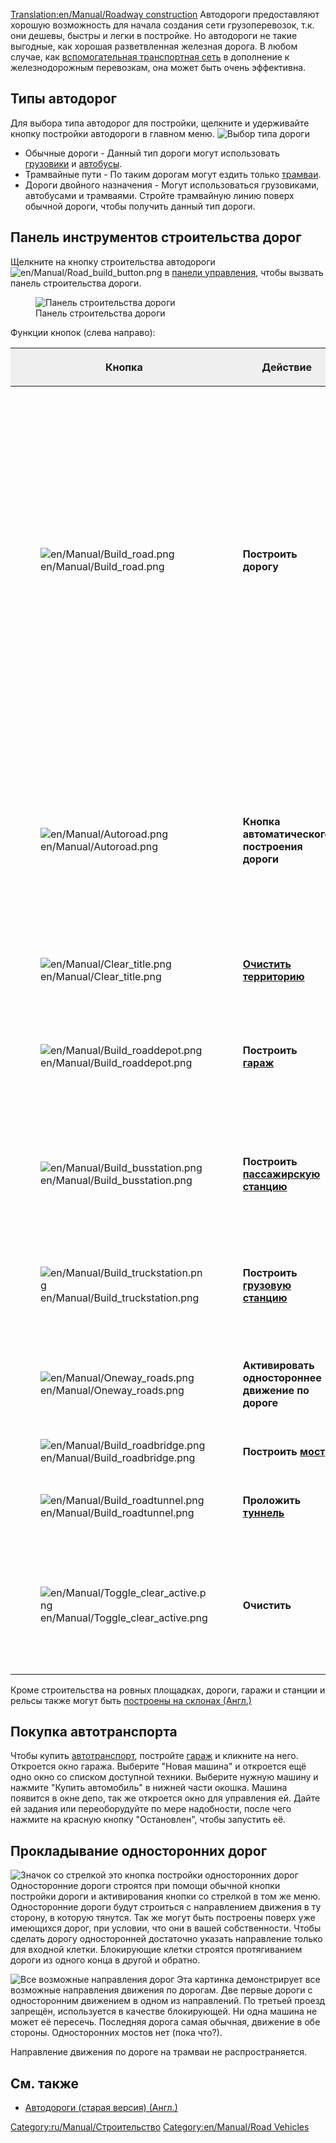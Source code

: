 [[Translation:en/Manual/Roadway construction]]
{{ru/Manual/Оглавление}}
Автодороги предоставляют хорошую возможность для начала создания сети грузоперевозок, т.к. они дешевы, быстры и легки в постройке. Но автодороги не такие выгодные, как хорошая разветвленная железная дорога. В любом случае, как  [[en/Manual/Feeder service|вспомогательная транспортная сеть]] в дополнение к железнодорожным перевозкам, она может быть очень эффективна. 

==Типы автодорог==
Для выбора типа автодорог для постройки, щелкните и удерживайте кнопку постройки автодороги в главном меню.
[[File:ru/Manual/Roadmenu.png|none|frame|Выбор типа дороги]]
* Обычные дороги - Данный тип дороги могут использовать [[en/Manual/Road vehicles|грузовики]] и [[ru/Manual/Base Set/Road Vehicles/Автобус|автобусы]].
* Трамвайные пути - По таким дорогам могут ездить только [[ru/Manual/Трамваи|трамваи]].
* Дороги двойного назначения - Могут использоваться грузовиками, автобусами и трамваями.  Стройте трамвайную линию поверх обычной дороги, чтобы получить данный тип дороги.

==Панель инструментов строительства дорог==
Щелкните на кнопку строительства автодороги [[File:en/Manual/Road build button.png]] в [[ru/Manual/Интерфейс игры#panel-upravleniia|панели управления]], чтобы вызвать панель строительства дороги.

[[File:ru/Manual/Road construction.png|none|frame|Панель строительства дороги]]

Функции кнопок (слева направо):
{|border="2" width="auto" cellspacing="4" cellpadding="3" rules="all" style="margin:1em 1em 1em 0; border:solid 1px #AAAAAA;"
!width='46' style="background:#efefef;"|Кнопка
!width='150' style="background:#efefef;"|Действие
!style="background:#efefef;"|Клавиша
!style="background:#efefef;"|Описание
|-
|[[File:en/Manual/Build road.png]]
|'''Построить дорогу'''||1, 2||Строит дорогу в выбранном направлении; нужно щелкнуть на местности и тащить указатель. Замечание: работает с разрешением в половину клетки. Если вы щелкните на правую половину клетки и потащите вправо, то дорога начнется с половины клетки. То же самое относится и к концу клетки.
|-
|[[File:en/Manual/Autoroad.png]]||'''Кнопка автоматического построения дороги'''||3|| Очень эффективный инструмент для постройки дорог в любом направлении (может показаться довольно сложным поначалу). Если зажать Ctrl, то очень легко стирает дорогу. 
|-
|[[File:en/Manual/Clear title.png]]||'''[[ru/Manual/Ландшафтный дизайн|Очистить территорию]]'''||4||Сносит все на клетке.
|-
|[[File:en/Manual/Build roaddepot.png]]||'''Построить [[ru/Manual/Депо|гараж]]'''||5||Открывает окно постройки гаража с различной ориентацией по сторонам света.
|-
|[[File:en/Manual/Build busstation.png]]||'''Построить [[ru/Manual/Станции|пассажирскую станцию]]'''||6||Открывает окно для постройки автобусных остановок различной конфигурации.
|-
|[[File:en/Manual/Build truckstation.png]]||'''Построить [[ru/Manual/Станции|грузовую станцию]]'''||7||Открывает окно для постройки грузовых станций различной конфигурации.
|-
|[[File:en/Manual/Oneway roads.png]]||'''Активировать одностороннее движение по дороге'''||8||Позволяет создать дороги с односторонним движением.
|-
|[[File:en/Manual/Build roadbridge.png]]||'''Построить [[ru/Manual/Мосты|мост]]'''||B||Позволяет создать мост.
|-
|[[File:en/Manual/Build roadtunnel.png]]||'''Проложить [[ru/Manual/Туннели|туннель]]'''||T||Позволяет построить туннель.
|-
|[[File:en/Manual/Toggle clear active.png]]||'''Очистить'''||R (CTRL)||Выбрать другой инструмент и очистить этот участок. Состояние также меняется при нажатом Ctrl.
|}

Кроме строительства на ровных площадках, дороги, гаражи и станции и рельсы также могут быть [[en/Archive/Manual/Settings/Build on slopes|построены на склонах (Англ.)]]

==Покупка автотранспорта==
Чтобы купить [[ru/Manual/Автотранспорт|автотранспорт]], постройте [[ru/Manual/Депо|гараж]] и кликните на него. Откроется окно гаража. Выберите "Новая машина" и откроется ещё одно окно со списком доступной техники. Выберите нужную машину и нажмите "Купить автомобиль" в нижней части окошка. Машина появится в окне депо, так же откроется окно для управления ей. Дайте ей задания или переоборудуйте по мере надобности, после чего нажмите на красную кнопку "Остановлен", чтобы запустить её.

==Прокладывание односторонних дорог==
[[File:ru/Manual/Oneway.png|right|frame|Значок со стрелкой это кнопка постройки односторонних дорог]]
Односторонние дороги строятся при помощи обычной кнопки постройки дороги и активирования кнопки со стрелкой в том же меню. Односторонние дороги будут строиться с направлением движения в ту сторону, в которую тянутся. Так же могут быть построены поверх уже имеющихся дорог, при условии, что они в вашей собственности. Чтобы сделать дорогу односторонней достаточно указать направление только для входной клетки. Блокирующие клетки строятся протягиванием дороги из одного конца в другой и обратно.

[[File:en/Manual/Oneways.png|left|frame|Все возможные направления дорог]]
Эта картинка демонстрирует все возможные направления движения по дорогам. Две первые дороги с односторонним движением в одном из направлений. По третьей проезд запрещён, используется в качестве блокирующей. Ни одна машина не может её пересечь. Последняя дорога самая обычная, движение в обе стороны. Односторонних мостов нет (пока что?).

Направление движения по дороге на трамваи не распространяется.

==См. также==
*[[en/Archive/Manual/Road Construction (old)|Автодороги (старая версия) (Англ.)]]

[[Category:ru/Manual/Строительство]]
[[Category:en/Manual/Road Vehicles]]
